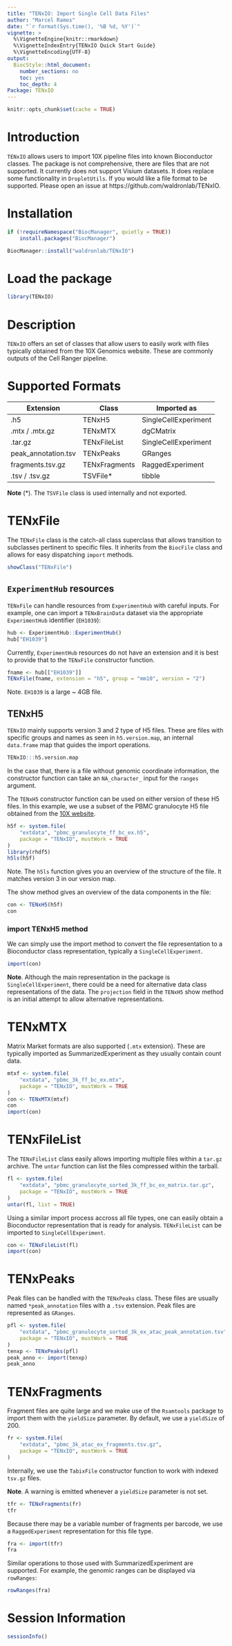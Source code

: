 ```yaml
---
title: "TENxIO: Import Single Cell Data Files"
author: "Marcel Ramos"
date: "`r format(Sys.time(), '%B %d, %Y')`"
vignette: >
  %\VignetteEngine{knitr::rmarkdown}
  %\VignetteIndexEntry{TENxIO Quick Start Guide}
  %\VignetteEncoding{UTF-8}
output:
  BiocStyle::html_document:
    number_sections: no
    toc: yes
    toc_depth: 4
Package: TENxIO
---
```


<!-- badges: start -->
<!-- badges: end -->

```r
knitr::opts_chunk$set(cache = TRUE)
```

# Introduction

`TENxIO` allows users to import 10X pipeline files into known Bioconductor
classes. The package is not comprehensive, there are files that are not
supported. It currently does not support Visium datasets. It does replace
some functionality in `DropletUtils`. If you would like a file format to be
supported. Please open an issue at https://github.com/waldronlab/TENxIO.

# Installation

```r
if (!requireNamespace("BiocManager", quietly = TRUE))
    install.packages("BiocManager")

BiocManager::install("waldronlab/TENxIO")
```

# Load the package

```r
library(TENxIO)
```

# Description

`TENxIO` offers an set of classes that allow users to easily work with files
typically obtained from the 10X Genomics website. These are commonly outputs
of the Cell Ranger pipeline.

# Supported Formats

| **Extension**       | **Class**     | **Imported as**      |
|---------------------|---------------|----------------------|
| .h5                 | TENxH5        | SingleCellExperiment |
| .mtx / .mtx.gz      | TENxMTX       | dgCMatrix            |
| .tar.gz             | TENxFileList  | SingleCellExperiment |
| peak_annotation.tsv | TENxPeaks     | GRanges              |
| fragments.tsv.gz    | TENxFragments | RaggedExperiment     |
| .tsv / .tsv.gz      | TSVFile\*     | tibble               |

**Note** (\*). The `TSVFile` class is used internally and not exported.

# TENxFile

The `TENxFile` class is the catch-all class superclass that allows transition
to subclasses pertinent to specific files. It inherits from the `BiocFile`
class and allows for easy dispatching `import` methods.

```r
showClass("TENxFile")
```

## `ExperimentHub` resources

`TENxFile` can handle resources from `ExperimentHub` with careful inputs. 
For example, one can import a `TENxBrainData` dataset via the appropriate
`ExperimentHub` identifier (`EH1039`):

```r
hub <- ExperimentHub::ExperimentHub()
hub["EH1039"]
```

Currently, `ExperimentHub` resources do not have an extension and it is best to
provide that to the `TENxFile` constructor function.

```r
fname <- hub[["EH1039"]]
TENxFile(fname, extension = "h5", group = "mm10", version = "2")
```

Note. `EH1039` is a large ~ 4GB file.

## TENxH5

`TENxIO` mainly supports version 3 and 2 type of H5 files. These are files
with specific groups and names as seen in `h5.version.map`, an internal
`data.frame` map that guides the import operations.

```r
TENxIO:::h5.version.map
```

In the case that, there is a file without genomic coordinate information, the
constructor function can take an `NA_character_` input for the `ranges`
argument.

The `TENxH5` constructor function can be used on either version of these H5
files. In this example, we use a subset of the PBMC granulocyte
H5 file obtained from the [10X website](https://cf.10xgenomics.com/samples/cell-arc/2.0.0/pbmc_granulocyte_sorted_3k/pbmc_granulocyte_sorted_3k_filtered_feature_bc_matrix.h5).

```r
h5f <- system.file(
    "extdata", "pbmc_granulocyte_ff_bc_ex.h5",
    package = "TENxIO", mustWork = TRUE
)
library(rhdf5)
h5ls(h5f)
```

Note. The `h5ls` function gives you an overview of the structure of the file.
It matches version 3 in our version map. 

The show method gives an overview of the data components in the file:

```r
con <- TENxH5(h5f)
con
```

### import TENxH5 method

We can simply use the import method to convert the file representation to
a Bioconductor class representation, typically a `SingleCellExperiment`.

```r
import(con)
```

**Note**. Although the main representation in the package is
`SingleCellExperiment`, there could be a need for alternative data class
representations of the data. The `projection` field in the `TENxH5` show method
is an initial attempt to allow alternative representations.

# TENxMTX

Matrix Market formats are also supported (`.mtx` extension). These are typically
imported as SummarizedExperiment as they usually contain count data.

```r
mtxf <- system.file(
    "extdata", "pbmc_3k_ff_bc_ex.mtx",
    package = "TENxIO", mustWork = TRUE
)
con <- TENxMTX(mtxf)
con
import(con)
```

# TENxFileList

The `TENxFileList` class easily allows importing multiple files within a
`tar.gz` archive. The `untar` function can list the files compressed within the
tarball.

```r
fl <- system.file(
    "extdata", "pbmc_granulocyte_sorted_3k_ff_bc_ex_matrix.tar.gz",
    package = "TENxIO", mustWork = TRUE
)
untar(fl, list = TRUE)
```

Using a similar import process accross all file types, one can easily obtain
a Bioconductor representation that is ready for analysis. `TENxFileList` can be
imported to `SingleCellExperiment`.

```r
con <- TENxFileList(fl)
import(con)
```

# TENxPeaks

Peak files can be handled with the `TENxPeaks` class. These files are usually
named `*peak_annotation` files with a `.tsv` extension. Peak files are
represented as `GRanges`.

```r
pfl <- system.file(
    "extdata", "pbmc_granulocyte_sorted_3k_ex_atac_peak_annotation.tsv",
    package = "TENxIO", mustWork = TRUE
)
tenxp <- TENxPeaks(pfl)
peak_anno <- import(tenxp)
peak_anno
```

# TENxFragments

Fragment files are quite large and we make use of the `Rsamtools` package to
import them with the `yieldSize` parameter. By default, we use a `yieldSize` of
200.

```r
fr <- system.file(
    "extdata", "pbmc_3k_atac_ex_fragments.tsv.gz",
    package = "TENxIO", mustWork = TRUE
)
```

Internally, we use the `TabixFile` constructor function to work with indexed
`tsv.gz` files.

**Note**. A warning is emitted whenever a `yieldSize` parameter is not set.

```r
tfr <- TENxFragments(fr)
tfr
```

Because there may be a variable number of fragments per barcode, we use a
`RaggedExperiment` representation for this file type.

```r
fra <- import(tfr)
fra
```

Similar operations to those used with SummarizedExperiment are supported. For
example, the genomic ranges can be displayed via `rowRanges`:

```r
rowRanges(fra)
```

# Session Information

```r
sessionInfo()
```

